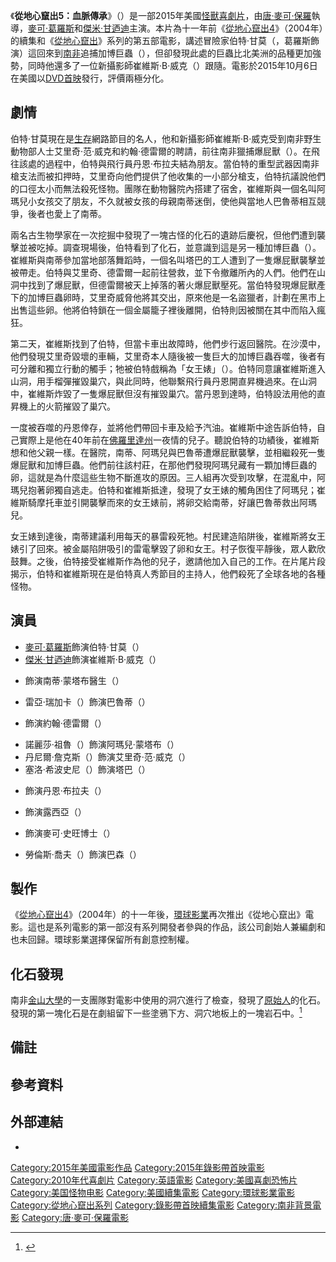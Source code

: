 {{noteTA
|T=zh-cn:异形魔怪5：血统;zh-tw:從地心竄出5：血脈傳承;zh-hk:深淵異形5;
|G1=Movie
|G2=Show
|1=zh-cn:异形魔怪5：血统;zh-tw:從地心竄出5：血脈傳承;zh-hk:深淵異形5;
}}
{{Infobox Film
| name           = 從地心竄出5：血脈傳承
| original_name  = {{lang|en|''Tremors 5: Bloodlines''}}
| image          = Tremors 5 poster.jpg
| caption        = 電影海報
| director       = [[唐·麥可·保羅|唐·麥可·保羅]]
| producer       = {{le|奧格登·蓋文斯基|Ogden Gavanski}}
| screenplay     = 威廉·特魯史密斯（{{lang|en|William Truesmith}}）<br>M·A·德斯（{{lang|en|M.A. Deuce}}）<br>約翰·韋普利（{{lang|en|John Whelpley}}）
| story          = 威廉·特魯史密斯<br>M·A·德斯<br>C·J·施特雷博（{{lang|en|C.J. Strebor}}）
| based_on       = 角色<br>由{{le|S·S·威爾森|S. S. Wilson}}、{{le|布蘭特·邁多可|Brent Maddock}}和{{le|朗·昂德伍德|Ron Underwood}}創作
| starring       = [[傑米·甘迺迪|傑米·甘迺迪]]<br>{{le|珀爾·塔斯|Pearl Thusi}}<br>{{le|布蘭登·歐瑞特|Brandon Auret}}<br>{{le|伊恩·羅伯茲 (南非演員)|Ian Roberts (South African actor)|伊恩·羅伯茲}}<br>{{le|娜塔莉·貝克爾|Natalie Becker}}<br>[[麥可·葛羅斯|麥可·葛羅斯]]
| music          = {{le|弗雷德里克·威德曼|Frederik Wiedmann}}
| cinematography = 麥可·史旺（{{lang|en|Michael Swan}}）
| editing        = 范尼克·莫拉迪安（{{lang|en|Vanick Moradian}}）
| studio         = [[環球影業|環球1440娛樂]]
| distributor    = {{le|環球影業家庭娛樂|Universal Pictures Home Entertainment}}
| released       = {{Film date|2015|10|6|美國}}
| runtime        = 99分鐘
| country        = 美國
| language       = 英語
| budget         = 
| gross          = 262萬美元<ref>{{cite web |url=https://www.the-numbers.com/movie/Tremors-5-Bloodlines |title=Tremors 5: Bloodlines (2015) - Financial Information |website=[[The_Numbers|The Numbers]] |accessdate=2020-12-04 |archive-date=2017-10-29 |archive-url=https://web.archive.org/web/20171029153106/http://www.the-numbers.com/movie/Tremors-5-Bloodlines }}</ref>
| preceded_by    = 《[[從地心竄出4|從地心竄出4]]》
| followed_by    = 《[[從地心竄出6：酷寒地獄|從地心竄出6：酷寒地獄]]》
| cn_name        = 异形魔怪5：血统
| hk_name        = 深淵異形5
| tw_name        = 從地心竄出5：血脈傳承{{notetag|也稱作《從地心竄出5》<ref>{{cite web|url=http://www.niotv.com/epg_content.php?content_id=32400&epg_name=%E5%BE%9E%E5%9C%B0%E5%BF%83%E7%AB%84%E5%87%BA5|title=從地心竄出5|work=nio電視網|accessdate=2021-03-07|archive-date=2020-09-19|archive-url=https://web.archive.org/web/20200919181205/http://www.niotv.com/epg_content.php?content_id=32400&epg_name=%E5%BE%9E%E5%9C%B0%E5%BF%83%E7%AB%84%E5%87%BA5}}</ref>。}}
}}
《'''從地心竄出5：血脈傳承'''》（{{lang-en|''Tremors 5: Bloodlines''}}）是一部2015年美國[[怪獸電影|怪獸]][[喜劇片|喜劇片]]，由[[唐·麥可·保羅|唐·麥可·保羅]]執導，[[麥可·葛羅斯|麥可·葛羅斯]]和[[傑米·甘迺迪|傑米·甘迺迪]]主演。本片為十一年前《[[從地心竄出4|從地心竄出4]]》（2004年）的續集和《[[從地心竄出系列|從地心竄出]]》系列的第五部電影，講述冒險家伯特·甘莫（{{lang|en|Burt Gummer}}，葛羅斯飾演）這回來到[[南非|南非]]追捕加博巨蟲（{{lang|en|Graboid}}），但卻發現此處的巨蟲比北美洲的品種更加強勢，同時他還多了一位新攝影師崔維斯·B·威克（{{lang|en|Travis B. Welker}}）跟隨。電影於2015年10月6日在美國以[[DVD首映|DVD首映]]發行，評價兩極分化。

== 劇情 ==
伯特·甘莫現在是[[生存主義|生存]]網路節目的名人，他和新攝影師崔維斯·B·威克受到南非野生動物部人士艾里奇·范·威克和約翰·德雷爾的聘請，前往南非獵捕爆屁獸（{{lang|en|Ass Blasters}}）。在飛往該處的過程中，伯特與飛行員丹恩·布拉夫結為朋友。當伯特的重型武器因南非槍支法而被扣押時，艾里奇向他們提供了他收集的一小部分槍支，伯特抗議說他們的口徑太小而無法殺死怪物。團隊在動物醫院內搭建了宿舍，崔維斯與一個名叫阿瑪兒小女孩交了朋友，不久就被女孩的母親南蒂迷倒，使他與當地人巴魯蒂相互競爭，後者也愛上了南蒂。

兩名古生物學家在一次挖掘中發現了一塊古怪的化石的遺跡后慶祝，但他們遭到襲擊並被吃掉。調查現場後，伯特看到了化石，並意識到這是另一種加博巨蟲（{{lang|en|Graboid}}）。崔維斯與南蒂參加當地部落舞蹈時，一個名叫塔巴的工人遭到了一隻爆屁獸襲擊並被帶走。伯特與艾里奇、德雷爾一起前往營救，並下令撤離所內的人們。他們在山洞中找到了爆屁獸，但德雷爾被天上掉落的著火爆屁獸壓死。當伯特發現爆屁獸產下的加博巨蟲卵時，艾里奇威脅他將其交出，原來他是一名盜獵者，計劃在黑市上出售這些卵。他將伯特鎖在一個金屬籠子裡後離開，伯特則因被關在其中而陷入瘋狂。

第二天，崔維斯找到了伯特，但當卡車出故障時，他們步行返回醫院。在沙漠中，他們發現艾里奇毀壞的車輛，艾里奇本人隨後被一隻巨大的加博巨蟲吞噬，後者有可分離和獨立行動的觸手；牠被伯特戲稱為「女王婊」（{{lang|en|The Queen Bitch}}）。伯特同意讓崔維斯進入山洞，用手榴彈摧毀巢穴，與此同時，他聯繫飛行員丹恩開直昇機過來。在山洞中，崔維斯炸毀了一隻爆屁獸但沒有摧毀巢穴。當丹恩到達時，伯特設法用他的直昇機上的火箭摧毀了巢穴。

一度被吞噬的丹恩倖存，並將他們帶回卡車及給予汽油。崔維斯中途告訴伯特，自己實際上是他在40年前在[[佛羅里達州|佛羅里達州]]一夜情的兒子。聽說伯特的功績後，崔維斯想和他父親一樣。在醫院，南蒂、阿瑪兒與巴魯蒂遭爆屁獸襲擊，並相繼殺死一隻爆屁獸和加博巨蟲。他們前往該村莊，在那他們發現阿瑪兒藏有一顆加博巨蟲的卵，這就是為什麼這些生物不斷進攻的原因。三人組再次受到攻擊，在混亂中，阿瑪兒抱著卵獨自逃走。伯特和崔維斯抵達，發現了女王婊的觸角困住了阿瑪兒；崔維斯騎摩托車並引開襲擊而來的女王婊前，將卵交給南蒂，好讓巴魯蒂救出阿瑪兒。

女王婊到達後，南蒂建議利用每天的暴雷殺死牠。村民建造陷阱後，崔維斯將女王婊引了回來。被金屬陷阱吸引的雷電擊毀了卵和女王。村子恢復平靜後，眾人歡欣鼓舞。之後，伯特接受崔維斯作為他的兒子，邀請他加入自己的工作。在片尾片段揭示，伯特和崔維斯現在是伯特真人秀節目的主持人，他們殺死了全球各地的各種怪物。

== 演員 ==
* [[麥可·葛羅斯|麥可·葛羅斯]]飾演伯特·甘莫（{{lang|en|Burt Gummer}}）
* [[傑米·甘迺迪|傑米·甘迺迪]]飾演崔維斯·B·威克（{{lang|en|Travis B. Welker}}）
* {{le|珀爾·塔斯|Pearl Thusi}}飾演南蒂·蒙塔布醫生（{{lang|en|Dr. Nandi Montabu}}）
* 雷亞·瑞加卡（{{lang|en|Rea Rangaka}}）飾演巴魯蒂（{{lang|en|Baruti}}）
* {{le|布蘭登·歐瑞特|Brandon Auret}}飾演約翰·德雷爾（{{lang|en|Johan Dreyer}}）
* 諾麗莎·祖魯（{{lang|en|Nolitha Zulu}}）飾演阿瑪兒·蒙塔布（{{lang|en|Amahle Montabu}}）
* 丹尼爾·詹克斯（{{lang|en|Daniel Janks}}）飾演艾里奇·范·威克（{{lang|en|Erich Van Wyk}}）
* 塞洛·希波史尼（{{lang|en|Sello Sebotsane}}）飾演塔巴（{{lang|en|Thaba}}）
* {{le|伊恩·羅伯茲 (南非演員)|Ian Roberts (South African actor)|伊恩·羅伯茲}}飾演丹恩·布拉夫（{{lang|en|Den Bravers}}）
* {{le|娜塔莉·貝克爾|Natalie Becker}}飾演露西亞（{{lang|en|Lucia}}）
* {{le|艾曼紐·卡斯蒂斯|Emmanuel Castis}}飾演麥可·史旺博士（{{lang|en|Dr. Michael Swan}}）
* 勞倫斯·喬夫（{{lang|en|Lawrence Joffe}}）飾演巴森（{{lang|en|Basson}}）

== 製作 ==
《[[從地心竄出4|從地心竄出4]]》（2004年）的十一年後，[[環球影業|環球影業]]再次推出《從地心竄出》電影。這也是系列電影的第一部沒有系列開發者{{le|踩踏娛樂|Stampede Entertainment}}參與的作品，該公司創始人兼編劇{{le|S·S·威爾森|S. S. Wilson}}和{{le|布蘭特·邁多可|Brent Maddock}}也未回歸。環球影業選擇保留所有創意控制權。

== 化石發現 ==
南非[[金山大學|金山大學]]的一支團隊對電影中使用的洞穴進行了檢查，發現了[[人科|原始人]]的化石。發現的第一塊化石是在劇組留下一些塗鴉下方、洞穴地板上的一塊岩石中。<ref>{{cite web|url=https://www.iol.co.za/saturday-star/news/fossil-find-on-cave-site-of-b-grade-horror-movie-set-6dbfac2b-b002-4911-899e-0bf378dd78ad|title=Fossil find on cave site of B-grade horror movie set|work=iol.co.za|access-date=2021-03-07|archive-date=2022-02-19|archive-url=https://web.archive.org/web/20220219221132/https://www.iol.co.za/saturday-star/news/fossil-find-on-cave-site-of-b-grade-horror-movie-set-6dbfac2b-b002-4911-899e-0bf378dd78ad}}</ref>

== 備註 ==
<div class="references-small">
{{notefoot}}
</div>

== 參考資料 ==
{{reflist|30em}}

== 外部連結 ==
* {{IMDb title|4180514}}

{{Tremors}}
{{Don Michael Paul}}
{{DEFAULTSORT:Tremors 5: Bloodlines}}
[[Category:2015年美國電影作品|Category:2015年美國電影作品]]
[[Category:2015年錄影帶首映電影|Category:2015年錄影帶首映電影]]
[[Category:2010年代喜劇片|Category:2010年代喜劇片]]
[[Category:英語電影|Category:英語電影]]
[[Category:美國喜劇恐怖片|Category:美國喜劇恐怖片]]
[[Category:美国怪物电影|Category:美国怪物电影]]
[[Category:美國續集電影|Category:美國續集電影]]
[[Category:環球影業電影|Category:環球影業電影]]
[[Category:從地心竄出系列|Category:從地心竄出系列]]
[[Category:錄影帶首映續集電影|Category:錄影帶首映續集電影]]
[[Category:南非背景電影|Category:南非背景電影]]
[[Category:唐·麥可·保羅電影|Category:唐·麥可·保羅電影]]